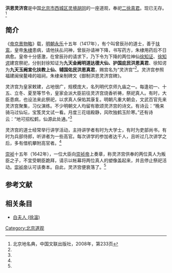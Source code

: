 '''洪恩灵济宫'''是中国[[北京市|北京市]][[西城区|西城区]][[灵境胡同|灵境胡同]]的一座道观，奉祀[[二徐真君|二徐真君]]。现已无存。<ref name=bjdmd>北京地名典，中国文联出版社，2008年，第233页</ref>

==简介==
《[[帝京景物略|帝京景物略]]》载，[[明朝|明朝]][[永乐|永乐]]十五年（1417年），有个叫曾辰孙的道士，善于[[扶乩|扶鸾]]，皇帝[[朱棣|朱棣]]患病，请他扶乩问神，曾辰孙请神下降，书写药方，朱棣用药后不日病愈。皇帝十分感激，在曾辰孙的请求下，乃下令为下降的两位神仙[[徐知证|徐知证]]、[[徐知谔|徐知谔]]建宫祭祀，分别封徐知证为'''九天金阙明道达德大仙、护国庇民洪恩真君'''、徐知谔为'''九天玉阙宣化扶教上仙、辅国佑民洪恩真君'''，赐宫名为“灵济宫”<ref name=bjdmd/>。灵济宫参照福建闽侯鳌峰的祖祠，朱棣亲制碑文《御制洪恩灵济宫碑》。

灵济宫为皇家敕建，占地很广，规模庞大，名列明代京师九庙之一。每逢初一、十五、立冬、夏至等节令，皇家会派大臣前往灵济宫烧香祈祷，祭祀真人。有时，大臣患病，也设法来此祭祀，以求真人保佑其康复。明朝凡重大朝会，文武百官先来灵济宫聚集，习仪演练。不少明朝文人均留有歌颂灵济宫的诗文。有诗云：“晚来骑马过仙坛，宝笈灵文试一看。月度三花瑶殿静，风吹独鹤玉阶寒。”还有诗云：“地可招松鹤，仙源此处通。”<ref name=bjdmd/>

灵济宫的道士经常举行讲学活动，主持讲学者有时为大学士，有时为吏部尚书，有时为兵部侍郎，听讲者为一些高官。每次讲学的参加者达千人，且听过几次讲学之后，多有借机攀附高官者。<ref name=bjdmd/>

[[崇祯|崇祯]]十五年（1642年），一位大臣向[[崇祯帝|崇祯帝]]上奏章，称灵济宫供奉的两位真人为叛臣之子，不宜受朝臣跪拜，请示以帐幕将两位真人的塑像盖起来，并且停止祭祀活动。[[崇祯帝|崇祯帝]]认可该奏本。自此，灵济宫便衰落了。<ref name=bjdmd/>

==参考文献==
{{reflist}}

==相关条目==
*[[白夫人_(徐溫)|白夫人 (徐溫)]]

[[Category:北京道观|Category:北京道观]]